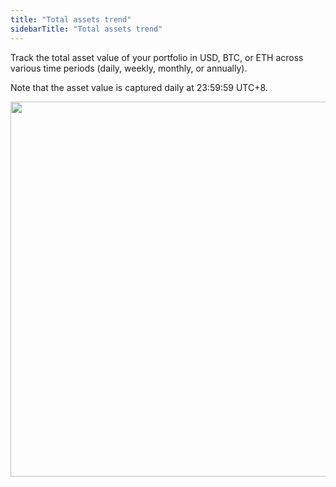 ```yaml
---
title: "Total assets trend"
sidebarTitle: "Total assets trend"
---
```


Track the total asset value of your portfolio in USD, BTC, or ETH across various time periods (daily, weekly, monthly, or annually).

Note that the asset value is captured daily at 23:59:59 UTC+8.

<img src="/images/dashboard/2.png" width="700" height="600"/>